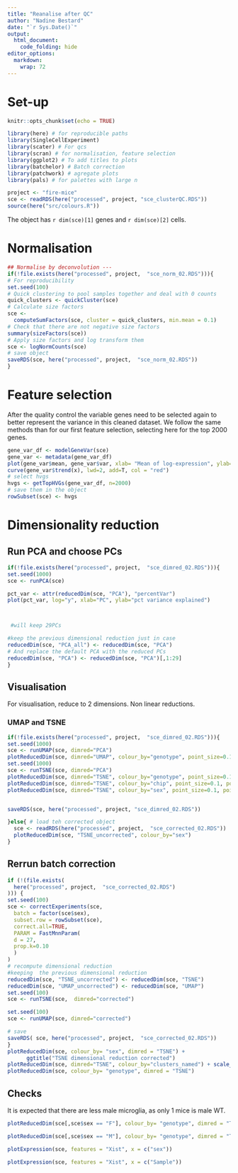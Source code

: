 ```yaml
---
title: "Reanalise after QC"
author: "Nadine Bestard"
date: "`r Sys.Date()`"
output:
  html_document:
    code_folding: hide
editor_options: 
  markdown: 
    wrap: 72
---
```


# Set-up

```r
knitr::opts_chunk$set(echo = TRUE)
```

```r
library(here) # for reproducible paths
library(SingleCellExperiment)
library(scater) # For qcs
library(scran) # for normalisation, feature selection
library(ggplot2) # To add titles to plots
library(batchelor) # Batch correction
library(patchwork) # agregate plots
library(pals) # for palettes with large n
```

```r

project <- "fire-mice"
sce <- readRDS(here("processed", project, "sce_clusterQC.RDS"))
source(here("src/colours.R"))

```

The object has `r dim(sce)[1]` genes and `r dim(sce)[2]` cells.

# Normalisation

```r
## Normalise by deconvolution ---
if(!file.exists(here("processed", project,  "sce_norm_02.RDS"))){
# For reproducibility
set.seed(100)
# Quick clustering to pool samples together and deal with 0 counts
quick_clusters <- quickCluster(sce)
# Calculate size factors
sce <-
  computeSumFactors(sce, cluster = quick_clusters, min.mean = 0.1)
# Check that there are not negative size factors
summary(sizeFactors(sce))
# Apply size factors and log transform them
sce <- logNormCounts(sce)
# save object
saveRDS(sce, here("processed", project,  "sce_norm_02.RDS"))
}
```

# Feature selection

After the quality control the variable genes need to be selected again
to better represent the variance in this cleaned dataset. We follow the
same methods than for our first feature selection, selecting here for
the top 2000 genes.

```r
gene_var_df <- modelGeneVar(sce)
gene_var <- metadata(gene_var_df)
plot(gene_var$mean, gene_var$var, xlab= "Mean of log-expression", ylab= "Variance of log-expression")
curve(gene_var$trend(x), lwd=2, add=T, col = "red")
# select hvgs
hvgs <- getTopHVGs(gene_var_df, n=2000)
# save them in the object
rowSubset(sce) <- hvgs
```

# Dimensionality reduction

## Run PCA and choose PCs

```r
if(!file.exists(here("processed", project,  "sce_dimred_02.RDS"))){
set.seed(1000)
sce <- runPCA(sce)

pct_var <- attr(reducedDim(sce, "PCA"), "percentVar")
plot(pct_var, log="y", xlab="PC", ylab="pct variance explained")



 #will keep 29PCs 

#keep the previous dimensional reduction just in case
reducedDim(sce, "PCA_all") <- reducedDim(sce, "PCA")
# And replace the default PCA with the reduced PCs
reducedDim(sce, "PCA") <- reducedDim(sce, "PCA")[,1:29]
}
```

## Visualisation

For visualisation, reduce to 2 dimensions. Non linear reductions.

### UMAP and TSNE

```r
if(!file.exists(here("processed", project,  "sce_dimred_02.RDS"))){
set.seed(1000)
sce <- runUMAP(sce, dimred="PCA")
plotReducedDim(sce, dimred="UMAP", colour_by="genotype", point_size=0.1, point_alpha = 0.3)
set.seed(1000)
sce <- runTSNE(sce, dimred="PCA")
plotReducedDim(sce, dimred="TSNE", colour_by="genotype", point_size=0.1, point_alpha = 0.3)
plotReducedDim(sce, dimred="TSNE", colour_by="chip", point_size=0.1, point_alpha = 0.3)
plotReducedDim(sce, dimred="TSNE", colour_by="sex", point_size=0.1, point_alpha = 0.3)


saveRDS(sce, here("processed", project, "sce_dimred_02.RDS"))

}else{ # load teh corrected object
  sce <- readRDS(here("processed", project,  "sce_corrected_02.RDS"))
  plotReducedDim(sce, "TSNE_uncorrected", colour_by="sex")
}
```

## Rerrun batch correction

```r
if (!(file.exists(
  here("processed", project,  "sce_corrected_02.RDS")
))) {
set.seed(100)
sce <- correctExperiments(sce,
  batch = factor(sce$sex),
  subset.row = rowSubset(sce),
  correct.all=TRUE,
  PARAM = FastMnnParam(
  d = 27,
  prop.k=0.10
  )
)
# recompute dimensional reduction 
#keeping  the previous dimensional reduction
reducedDim(sce, "TSNE_uncorrected") <- reducedDim(sce, "TSNE")
reducedDim(sce, "UMAP_uncorrected") <- reducedDim(sce, "UMAP")
set.seed(100)
sce <- runTSNE(sce,  dimred="corrected")

set.seed(100)
sce <- runUMAP(sce, dimred="corrected")

# save
saveRDS( sce, here("processed", project,  "sce_corrected_02.RDS"))
}
plotReducedDim(sce, colour_by= "sex", dimred = "TSNE") + 
      ggtitle("TSNE dimensional reduction corrected")
plotReducedDim(sce, dimred="TSNE", colour_by="clusters_named") + scale_colour_manual(values = cols)
plotReducedDim(sce, colour_by= "genotype", dimred = "TSNE")

```

## Checks

It is expected that there are less male microglia, as only 1 mice is male WT.

```r
plotReducedDim(sce[,sce$sex == "F"], colour_by= "genotype", dimred = "TSNE")
```


```r
plotReducedDim(sce[,sce$sex == "M"], colour_by= "genotype", dimred = "TSNE")
```
```r
plotExpression(sce, features = "Xist", x = c("sex"))

plotExpression(sce, features = "Xist", x = c("Sample"))
```

